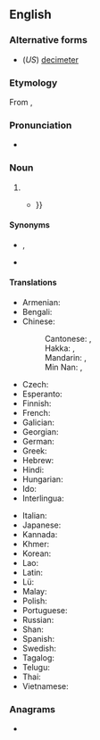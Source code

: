 {{also|décimètre|deci-metre}}
==English==

===Alternative forms===
* (''US'') [[decimeter]]

===Etymology===
From {{etyl|fr|en}} {{m|fr|décimètre}}, {{prefix|en|deci|metre}}

===Pronunciation===
* {{a|UK}} {{IPA|en|/ˈdɛsɪmiːtəɹ/}}

===Noun===
{{en-noun}}

# {{SI-unit|en|deci|metre|length}}
#* {{quote-text|en|year=1956|author=C. van Duijn|title=Diseases of Fishes|page=149|passage=If the aquarium is placed where it receives insufficient daylight, artificial lighting by means of ordinary incandescent lamps should be employed. For good plant growth 2 decalumens of luminous flux per square '''decimetre''' of water surface {{...}}}}

====Synonyms====
* {{l|mul|dm}}, {{l|mul|㍷}}
* {{l|en|decim}}

====Translations====
{{trans-top|one-tenth of a metre}}
* Armenian: {{t+|hy|դեցիմետր}}
* Bengali: {{t|bn|দেসিমিটার}}
* Chinese:
*: Cantonese: {{t|yue|分米|tr=fan1 mai5, fan1 mai1|sc=Hani}}, {{t|yue|公寸|tr=gung1 cyun3|sc=Hani}}
*: Hakka: {{t|hak|分米|tr=fûn-mí|sc=Hani}}, {{t|hak|公寸|tr=kûng-chhun|sc=Hani}}
*: Mandarin: {{t+|zh|分米|tr=fēnmǐ|sc=Hani}}, {{t+|zh|公寸|tr=gōngcùn|sc=Hani}}
*: Min Nan: {{t|nan|分米|tr=hun-bí}}, {{t|nan|公寸|tr=kong-chhùn}}
* Czech: {{t+|cs|decimetr|m}}
* Esperanto: {{t+|eo|decimetro}}
* Finnish: {{t+|fi|desimetri}}
* French: {{t+|fr|décimètre|m}}
* Galician: {{t+|gl|decímetro|m}}
* Georgian: {{t|ka|დეციმეტრი}}
* German: {{t+|de|Dezimeter}}
* Greek: {{t+|el|δεκατόμετρο|n}}
* Hebrew: {{t+|he|דצימטר|tr=detzimet'er|sc=Hebr}}
* Hindi: {{t|hi|डेसिमीटर}}
* Hungarian: {{t+|hu|deciméter}}
* Ido: {{t+|io|decimetro}}
* Interlingua: {{t|ia|decimetro}}
{{trans-mid}}
* Italian: {{t+|it|decimetro|m}}
* Japanese: {{t|ja|デシメートル|tr=deshimētoru|sc=Jpan}}
* Kannada: {{t|kn|ದೆಸೀಮೀಟರು}}
* Khmer: {{t|km|ឌេស៊ិមែត្រ|tr=desimaet}}
* Korean: {{t|ko|데시미터}}
* Lao: {{t+|lo|ເດຊີແມັດ}}
* Latin: {{t|la|decimetrus}}
* Lü: {{t|khb|ᦵᦡᦌᦲᦶᦙᧆ}}
* Malay: {{t|ms|desimeter}}
* Polish: {{t+|pl|decymetr|m}}
* Portuguese: {{t+|pt|decímetro|m}}
* Russian: {{t+|ru|дециме́тр|m}}
* Shan: {{t|shn|ၻေသိမႅတ}}
* Spanish: {{t+|es|decímetro|m}}
* Swedish: {{t+|sv|decimeter}}
* Tagalog: {{t|tl|kapulpanukat}}
* Telugu: {{t|te|డెసీమీటరు}}
* Thai: {{t+|th|เดซิเมตร}}
* Vietnamese: {{t|vi|đêximet}}
{{trans-bottom}}

===Anagrams===
* {{anagrams|en|a=cdeeeimrt|decimeter}}